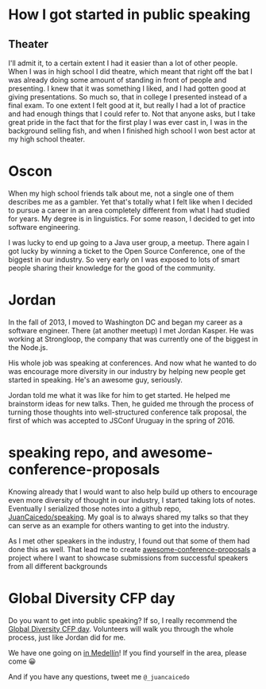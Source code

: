 # How I got started in public speaking
## Theater
I'll admit it, to a certain extent I had it easier than a lot of other people.
When I was in high school I did theatre, which meant that right off the bat I
was already doing some amount of standing in front of people and presenting. I
knew that it was something I liked, and I had gotten good at giving
presentations. So much so, that in college I presented instead of a final exam.
To one extent I felt good at it, but really I had a lot of practice and had
enough things that I could refer to. Not that anyone asks, but I take great
pride in the fact that for the first play I was ever cast in, I was in the
background selling fish, and when I finished high school I won best actor at my
high school theater.
# Oscon
When my high school friends talk about me, not a single one of them describes me
as a gambler. Yet that's totally what I felt like when I decided to pursue a
career in an area completely different from what I had studied for years. My
degree is in linguistics. For some reason, I decided to get into software
engineering.

I was lucky to end up going to a Java user group, a meetup. There again I got
lucky by winning a ticket to the Open Source Conference, one of the biggest in
our industry. So very early on I was exposed to lots of smart people sharing
their knowledge for the good of the community.
# Jordan
In the fall of 2013, I moved to Washington DC and began my career as a software
engineer. There (at another meetup) I met Jordan Kasper. He was working at
Strongloop, the company that was currently one of the biggest in the Node.js.

His whole job was speaking at conferences. And now what he wanted to do was
encourage more diversity in our industry by helping new people get started in
speaking. He's an awesome guy, seriously.

Jordan told me what it was like for him to get started. He helped me brainstorm
ideas for new talks. Then, he guided me through the process of turning those
thoughts into well-structured conference talk proposal, the first of which was
accepted to JSConf Uruguay in the spring of 2016.
# speaking repo, and awesome-conference-proposals
Knowing already that I would want to also help build up others to encourage even
more diversity of thought in our industry, I started taking lots of notes.
Eventually I serialized those notes into a github repo,
[JuanCaicedo/speaking](https://github.com/JuanCaicedo/awesome-conference-proposals).
My goal is to always shared my talks so that they can serve as an example for
others wanting to get into the industry.

As I met other speakers in the industry, I found out that some of them had done
this as well. That lead me to create
[awesome-conference-proposals](https://github.com/JuanCaicedo/awesome-conference-proposals)
a project where I want to showcase submissions from successful speakers from all
different backgrounds
# Global Diversity CFP day
Do you want to get into public speaking? If so, I really recommend the [Global
Diversity CFP day](https://www.globaldiversitycfpday.com/). Volunteers will
walk you through the whole process, just like Jordan did for me.

We have one going on [in
Medellín](https://www.globaldiversitycfpday.com/events/126)! If you find
yourself in the area, please come 😀

And if you have any questions, tweet me `@_juancaicedo`
